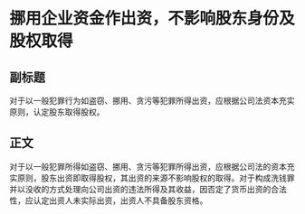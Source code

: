 # 挪用企业资金作出资，不影响股东身份及股权取得
## 副标题
对于以一般犯罪行为如盗窃、挪用、贪污等犯罪所得出资，应根据公司法资本充实原则，认定股东取得股权。
## 正文
对于以一般犯罪所得如盗窃、挪用、贪污等犯罪所得出资，应根据公司法的资本充实原则，股东出资即取得股权，其出资的来源不影响股权的取得。对于构成洗钱罪并以没收的方式处理向公司出资的违法所得及其收益，因否定了货币出资的合法性，应认定出资人未实际出资，出资人不具备股东资格。